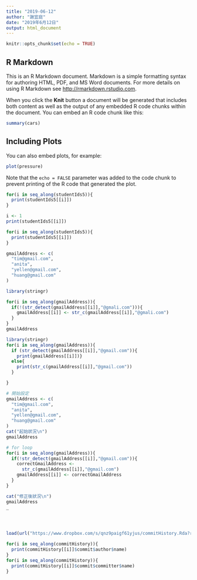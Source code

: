 ```yaml
---
title: "2019-06-12"
author: "謝宜庭"
date: "2019年6月12日"
output: html_document
---
```


```r
knitr::opts_chunk$set(echo = TRUE)
```

## R Markdown

This is an R Markdown document. Markdown is a simple formatting syntax for authoring HTML, PDF, and MS Word documents. For more details on using R Markdown see <http://rmarkdown.rstudio.com>.

When you click the **Knit** button a document will be generated that includes both content as well as the output of any embedded R code chunks within the document. You can embed an R code chunk like this:

```r
summary(cars)
```

## Including Plots

You can also embed plots, for example:

```r
plot(pressure)
```

Note that the `echo = FALSE` parameter was added to the code chunk to prevent printing of the R code that generated the plot.

```r
for(i in seq_along(studentIds5)){
  print(studentIds5[[i]])
}
```
```r
i <- 1
print(studentIds5[[i]])
```
```r
for(i in seq_along(studentIds5)){
  print(studentIds5[[i]])
}
```
```r
gmailAddress <- c(
  "tim@gmail.com",
  "anita",
  "yellen@gmail.com",
  "huang@gmail.com"
)

library(stringr)

for(i in seq_along(gmailAddress)){
  if(!(str_detect(gmailAddress[[i]],"@gmali.com"))){
    gmailAddress[[i]] <- str_c(gmailAddress[[i]],"@gmali.com")
  }
}
gmailAddress
```


```r
library(stringr)
for(i in seq_along(gmailAddress)){
  if (str_detect(gmailAddress[[i]],"@gmail.com")){
    print(gmailAddress[[i]])}
  else{
    print(str_c(gmailAddress[[i]],"@gmail.com"))
  }

}
```
```r
# 開始設定
gmailAddress <- c(
  "tim@gmail.com",
  "anita",
  "yellen@gmail.com",
  "huang@gmail.com"
)
cat("起始狀況\n")
gmailAddress

# for loop
for(i in seq_along(gmailAddress)){
  if(!str_detect(gmailAddress[[i]],"@gmail.com")){
    correctGmailAddress <-
      str_c(gmailAddress[[i]],"@gmail.com")
    gmailAddress[[i]] <- correctGmailAddress
  }
}

cat("修正後狀況\n")
gmailAddress
_


 

```
```r
load(url("https://www.dropbox.com/s/qnz9paigf61yjus/commitHistory.Rda?raw=1"))
```

```r
for(i in seq_along(commitHistory)){
  print(commitHistory[[i]]$commit$author$name)
}
for(i in seq_along(commitHistory)){
  print(commitHistory[[i]]$commit$committer$name)
}
```

